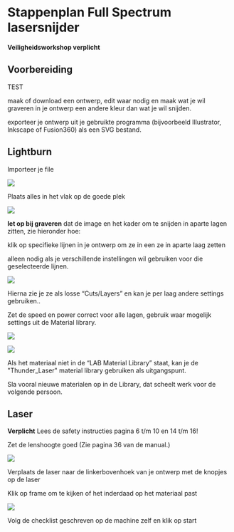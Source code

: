 
# Stappenplan Full Spectrum lasersnijder

<Callout type="warning">**Veiligheidsworkshop verplicht**</Callout>

## Voorbereiding

TEST

maak of download een ontwerp, edit waar nodig en maak wat je wil graveren in je ontwerp een andere kleur dan wat je wil snijden.

exporteer je ontwerp uit je gebruikte programma (bijvoorbeeld Illustrator, Inkscape of Fusion360) als een SVG bestand.

## Lightburn

Importeer je file

![](/assets/lasersnijder/lasersnijden-01.jpg)

Plaats alles in het vlak op de goede plek

![](/assets/lasersnijder/lasersnijden-02.jpg)

<Callout type="info">

**let op bij graveren** dat de image en het kader om te snijden in aparte lagen zitten, zie hieronder hoe:

</Callout>

klik op specifieke lijnen in je ontwerp om ze in een ze in aparte laag zetten 

alleen nodig als je verschillende instellingen wil gebruiken voor die geselecteerde lijnen.


![](/assets/lasersnijder/lasersnijden-03.jpg)

Hierna zie je ze als losse “Cuts/Layers” en kan je per laag andere settings gebruiken..

Zet de speed en power correct voor alle lagen, gebruik waar mogelijk settings uit de Material library.

![](/assets/lasersnijder/lasersnijden-04.jpg)

![](/assets/lasersnijder/lasersnijden-05.jpg)

Als het materiaal niet in de “LAB Material Library” staat, kan je de "Thunder_Laser" material library gebruiken als uitgangspunt.

<Callout type="info">

Sla vooral nieuwe materialen op in de Library, dat scheelt werk voor de volgende persoon.

</Callout>

## Laser

<Callout type="error" emoji="🚨">

  **Verplicht** Lees de safety instructies pagina 6 t/m 10 en 14 t/m 16!

</Callout>

Zet de lenshoogte goed (Zie pagina 36 van de manual.)

![](/assets/lasersnijder/lasersnijden-06.jpg)

Verplaats de laser naar de linkerbovenhoek van je ontwerp met de knopjes op de laser

Klik op frame om te kijken of het inderdaad op het materiaal past

![](/assets/lasersnijder/lasersnijden-07.jpg)

Volg de checklist geschreven op de machine zelf en klik op start
